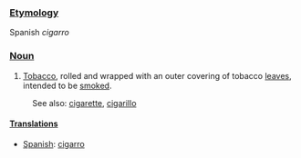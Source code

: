 ===[[Etymology]]===

Spanish ''cigarro''

===[[Noun]]===

# [[Tobacco]], rolled and wrapped with an outer covering of tobacco [[leaves]], intended to be [[smoke]]d.

:See also: [[cigarette]], [[cigarillo]]

====[[Translations]]====
*[[Spanish]]: [[cigarro]]